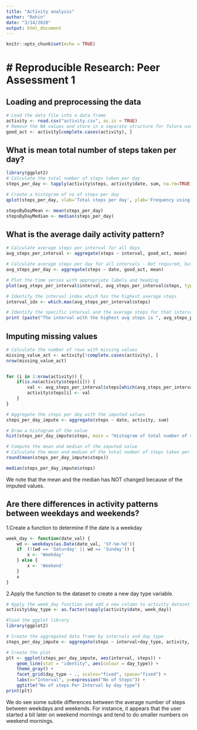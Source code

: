 ```yaml
---
title: "Activity analysis"
author: "Rohin"
date: "3/14/2020"
output: html_document
---
```

```r
knitr::opts_chunk$set(echo = TRUE)
```

#  Reproducible Research: Peer Assessment 1
===========================================
## Loading and preprocessing the data

```r
# Load the data file into a data frame
activity <- read.csv("activity.csv", as.is = TRUE)
# Remove the NA values and store in a separate structure for future use
good_act <- activity[complete.cases(activity), ]
```

## What is mean total number of steps taken per day?

```r
library(ggplot2)
# Calculate the total number of steps taken per day
steps_per_day <- tapply(activity$steps, activity$date, sum, na.rm=TRUE)

# Create a histogram of no of steps per day
qplot(steps_per_day, xlab='Total steps per day', ylab='Frequency using binwith 500', binwidth=500)
```

```r
stepsByDayMean <- mean(steps_per_day)
stepsByDayMedian <- median(steps_per_day)
```

## What is the average daily activity pattern?

```r
# Calculate average steps per interval for all days 
avg_steps_per_interval <- aggregate(steps ~ interval, good_act, mean)

# Calculate average steps per day for all intervals - Not required, but for my own sake 
avg_steps_per_day <- aggregate(steps ~ date, good_act, mean)

# Plot the time series with appropriate labels and heading
plot(avg_steps_per_interval$interval, avg_steps_per_interval$steps, type='l', col=1, main="Average number of steps by Interval", xlab="Time Intervals", ylab="Average number of steps")
```

```r
# Identify the interval index which has the highest average steps
interval_idx <- which.max(avg_steps_per_interval$steps)

# Identify the specific interval and the average steps for that interval
print (paste("The interval with the highest avg steps is ", avg_steps_per_interval[interval_idx, ]$interval, " and the no of steps for that interval is ", round(avg_steps_per_interval[interval_idx, ]$steps, digits = 1)))
```

## Imputing missing values

```r
# Calculate the number of rows with missing values
missing_value_act <- activity[!complete.cases(activity), ]
nrow(missing_value_act)


for (i in 1:nrow(activity)) {
    if(is.na(activity$steps[i])) {
        val <- avg_steps_per_interval$steps[which(avg_steps_per_interval$interval == activity$interval[i])]
        activity$steps[i] <- val 
    }
}

# Aggregate the steps per day with the imputed values
steps_per_day_impute <- aggregate(steps ~ date, activity, sum)

# Draw a histogram of the value 
hist(steps_per_day_impute$steps, main = "Histogram of total number of steps per day (IMPUTED)", xlab = "Steps per day")
```

```r
# Compute the mean and median of the imputed value
# Calculate the mean and median of the total number of steps taken per day
round(mean(steps_per_day_impute$steps))
```

```r
median(steps_per_day_impute$steps)
```

We note that the mean and the median has NOT changed because of the imputed values.

## Are there differences in activity patterns between weekdays and weekends?

1.Create a function to determine if the date is a weekday

```r
week_day <- function(date_val) {
    wd <- weekdays(as.Date(date_val, '%Y-%m-%d'))
    if  (!(wd == 'Saturday' || wd == 'Sunday')) {
        x <- 'Weekday'
    } else {
        x <- 'Weekend'
    }
    x
}
```

2.Apply the function to the dataset to create a new day type variable.

```r
# Apply the week_day function and add a new column to activity dataset
activity$day_type <- as.factor(sapply(activity$date, week_day))

#load the ggplot library
library(ggplot2)

# Create the aggregated data frame by intervals and day_type
steps_per_day_impute <- aggregate(steps ~ interval+day_type, activity, mean)

# Create the plot
plt <- ggplot(steps_per_day_impute, aes(interval, steps)) +
    geom_line(stat = "identity", aes(colour = day_type)) +
    theme_gray() +
    facet_grid(day_type ~ ., scales="fixed", space="fixed") +
    labs(x="Interval", y=expression("No of Steps")) +
    ggtitle("No of steps Per Interval by day type")
print(plt)
```

We do see some subtle differences between the average number of steps between weekdays and weekends. For instance, it appears that the user started a bit later on weekend mornings and tend to do smaller numbers on weekend mornings.